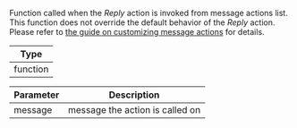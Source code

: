 Function called when the *Reply* action is invoked from message actions list.
This function does not override the default behavior of the *Reply* action.
Please refer to [the guide on customizing message actions](../../../../guides/message_actions_customization.mdx) for details.

| Type |
| - |
| function |

| Parameter | Description |
| - | - |
| message | message the action is called on |
